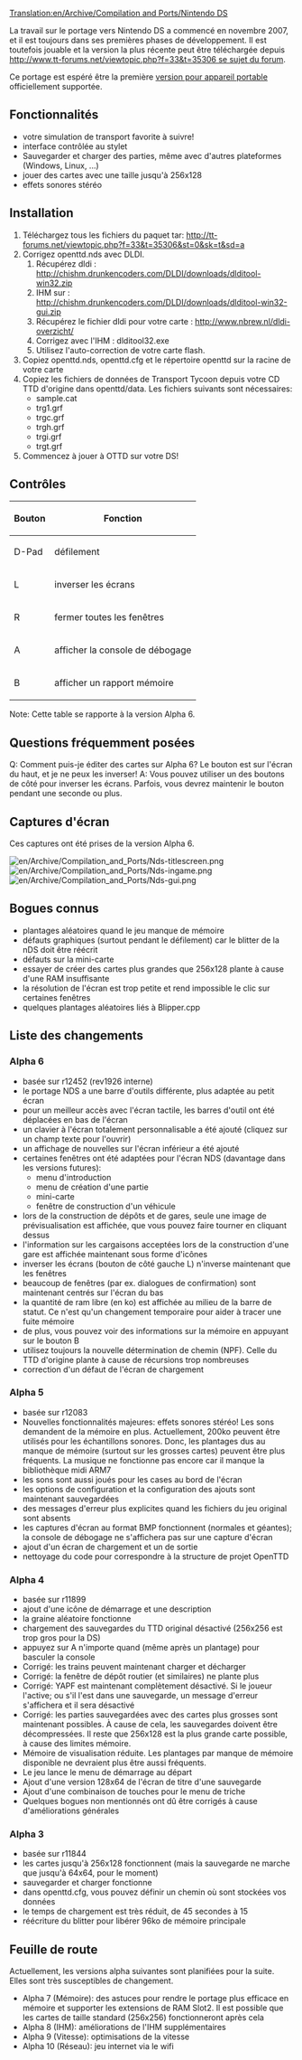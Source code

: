 [[Translation:en/Archive/Compilation and Ports/Nintendo DS]]

{{fr/Archive/Compilation and Ports/Table des matières droite}}
La travail sur le portage vers Nintendo DS a commencé en novembre 2007, et il est toujours dans ses premières phases de développement. Il est toutefois jouable et la version la plus récente peut être téléchargée depuis [[http://www.tt-forums.net/viewtopic.php?f=33&t=35306 se sujet du forum]].

Ce portage est espéré être la première [[fr/Archive/Compilation and Ports/Version pour appareil portable|version pour appareil portable]] officiellement supportée.


== Fonctionnalités ==

* votre simulation de transport favorite à suivre!
* interface contrôlée au stylet
* Sauvegarder et charger des parties, même avec d'autres plateformes (Windows, Linux, ...)
* jouer des cartes avec une taille jusqu'à 256x128
* effets sonores stéréo

== Installation ==
# Téléchargez tous les fichiers du paquet tar: http://tt-forums.net/viewtopic.php?f=33&t=35306&st=0&sk=t&sd=a
# Corrigez openttd.nds avec DLDI.
## Récupérez dldi : http://chishm.drunkencoders.com/DLDI/downloads/dlditool-win32.zip 
## IHM sur : http://chishm.drunkencoders.com/DLDI/downloads/dlditool-win32-gui.zip
## Récupérez le fichier dldi pour votre carte : http://www.nbrew.nl/dldi-overzicht/
## Corrigez avec l'IHM : dlditool32.exe
## Utilisez l'auto-correction de votre carte flash.
# Copiez openttd.nds, openttd.cfg et le répertoire openttd sur la racine de votre carte
# Copiez les fichiers de données de Transport Tycoon depuis votre CD TTD d'origine dans openttd/data. Les fichiers suivants sont nécessaires:
#* sample.cat
#* trg1.grf
#* trgc.grf
#* trgh.grf
#* trgi.grf
#* trgt.grf
# Commencez à jouer à OTTD sur votre DS!

== Contrôles ==

{|
!Bouton!!Fonction
|-
|D-Pad||défilement
|-
|L||inverser les écrans
|-
|R||fermer toutes les fenêtres
|-
|A||afficher la console de débogage
|-
|B||afficher un rapport mémoire
|}

Note: Cette table se rapporte à la version Alpha 6.

== Questions fréquemment posées ==
Q: Comment puis-je éditer des cartes sur Alpha 6? Le bouton est sur l'écran du haut, et je ne peux les inverser!
A: Vous pouvez utiliser un des boutons de côté pour inverser les écrans. Parfois, vous devrez maintenir le bouton pendant une seconde ou plus.

== Captures d'écran ==
Ces captures ont été prises de la version Alpha 6.

[[File:en/Archive/Compilation and Ports/Nds-titlescreen.png]] [[File:en/Archive/Compilation and Ports/Nds-ingame.png]] [[File:en/Archive/Compilation and Ports/Nds-gui.png]]

== Bogues connus ==

* plantages aléatoires quand le jeu manque de mémoire
* défauts graphiques (surtout pendant le défilement) car le blitter de la nDS doit être réécrit
* défauts sur la mini-carte
* essayer de créer des cartes plus grandes que 256x128 plante à cause d'une RAM insuffisante
* la résolution de l'écran est trop petite et rend impossible le clic sur certaines fenêtres
* quelques plantages aléatoires liés à Blipper.cpp

== Liste des changements ==

=== Alpha 6 ===

* basée sur r12452 (rev1926 interne)
* le portage NDS a une barre d'outils différente, plus adaptée au petit écran
* pour un meilleur accès avec l'écran tactile, les barres d'outil ont été déplacées en bas de l'écran
* un clavier à l'écran totalement personnalisable a été ajouté (cliquez sur un champ texte pour l'ouvrir)
* un affichage de nouvelles sur l'écran inférieur a été ajouté
* certaines fenêtres ont été adaptées pour l'écran NDS (davantage dans les versions futures):
** menu d'introduction
** menu de création d'une partie
** mini-carte
** fenêtre de construction d'un véhicule
* lors de la construction de dépôts et de gares, seule une image de prévisualisation est affichée, que vous pouvez faire tourner en cliquant dessus
* l'information sur les cargaisons acceptées lors de la construction d'une gare est affichée maintenant sous forme d'icônes
* inverser les écrans (bouton de côté gauche L) n'inverse maintenant que les fenêtres
* beaucoup de fenêtres (par ex. dialogues de confirmation) sont maintenant centrés sur l'écran du bas
* la quantité de ram libre (en ko) est affichée au milieu de la barre de statut. Ce n'est qu'un changement temporaire pour aider à tracer une fuite mémoire
* de plus, vous pouvez voir des informations sur la mémoire en appuyant sur le bouton B
* utilisez toujours la nouvelle détermination de chemin (NPF). Celle du TTD d'origine plante à cause de récursions trop nombreuses
* correction d'un défaut de l'écran de chargement

=== Alpha 5 ===
* basée sur r12083
* Nouvelles fonctionnalités majeures: effets sonores stéréo! Les sons demandent de la mémoire en plus. Actuellement, 200ko peuvent être utilisés pour les échantillons sonores. Donc, les plantages dus au manque de mémoire (surtout sur les grosses cartes) peuvent être plus fréquents. La musique ne fonctionne pas encore car il manque la bibliothèque midi ARM7
* les sons sont aussi joués pour les cases au bord de l'écran
* les options de configuration et la configuration des ajouts sont maintenant sauvegardées
* des messages d'erreur plus explicites quand les fichiers du jeu original sont absents
* les captures d'écran au format BMP fonctionnent (normales et géantes); la console de débogage ne s'affichera pas sur une capture d'écran
* ajout d'un écran de chargement et un de sortie
* nettoyage du code pour correspondre à la structure de projet OpenTTD

=== Alpha 4 ===
* basée sur r11899
* ajout d'une icône de démarrage et une description
* la graine aléatoire fonctionne
* chargement des sauvegardes du TTD original désactivé (256x256 est trop gros pour la DS)
* appuyez sur A n'importe quand (même après un plantage) pour basculer la console
* Corrigé: les trains peuvent maintenant charger et décharger
* Corrigé: la fenêtre de dépôt routier (et similaires) ne plante plus
* Corrigé: YAPF est maintenant complètement désactivé. Si le joueur l'active; ou s'il l'est dans une sauvegarde, un message d'erreur s'affichera et il sera désactivé
* Corrigé: les parties sauvegardées avec des cartes plus grosses sont maintenant possibles. À cause de cela, les sauvegardes doivent être décompressées. Il reste que 256x128 est la plus grande carte possible, à cause des limites mémoire.
* Mémoire de visualisation réduite. Les plantages par manque de mémoire disponible ne devraient plus être aussi fréquents.
* Le jeu lance le menu de démarrage au départ
* Ajout d'une version 128x64 de l'écran de titre d'une sauvegarde
* Ajout d'une combinaison de touches pour le menu de triche
* Quelques bogues non mentionnés ont dû être corrigés à cause d'améliorations générales

=== Alpha 3 ===
* basée sur r11844
* les cartes jusqu'à 256x128 fonctionnent (mais la sauvegarde ne marche que jusqu'à 64x64, pour le moment)
* sauvegarder et charger fonctionne
* dans openttd.cfg, vous pouvez définir un chemin où sont stockées vos données
* le temps de chargement est très réduit, de 45 secondes à 15
* réécriture du blitter pour libérer 96ko de mémoire principale

== Feuille de route ==
Actuellement, les versions alpha suivantes sont planifiées pour la suite. Elles sont très susceptibles de changement.
* Alpha 7 (Mémoire): des astuces pour rendre le portage plus efficace en mémoire et supporter les extensions de RAM Slot2. Il est possible que les cartes de taille standard (256x256) fonctionneront après cela
* Alpha 8 (IHM): améliorations de l'IHM supplémentaires
* Alpha 9 (Vitesse): optimisations de la vitesse
* Alpha 10 (Réseau): jeu internet via le wifi